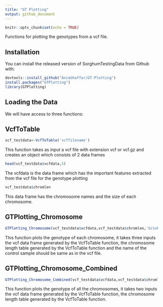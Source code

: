 ```yaml
---
title: "GT Plotting"
output: github_document
---
```


```r
knitr::opts_chunk$set(echo = TRUE)
```


<!-- badges: start -->
<!-- badges: end -->

Functions for plotting the genotypes from a vcf file.

## Installation

You can install the released version of SorghumTestingData from Github with:

``` r
devtools::install_github("AnzaGhaffar/GT-Plotting")
install.packages("GTPlotting")
library(GTPlotting)
```
## Loading the Data

We will have access to three functions:

## VcfToTable
``` r 
vcf_testdata<-VcfToTable('vcffilename')
```
This function takes as input a vcf file with extension vcf or vcf.gz and creates an object which consists of 2 data frames
``` r 
head(vcf_testdata$vcfdata,5)
```
The vcfdata is the data frame which has the important features extracted from the vcf file for the genotype plotting
``` r
vcf_testdata$chromlen
```
This data frame has the chromosome names and the size of each chromosome.

## GTPlotting_Chromosome
``` r
GTPlotting_Chromosome(vcf_testdata$vcfdata,vcf_testdata$chromlen,'Grinkan_CTRL')
```
This function plots the genotype of each chromosome, it takes three inputs the vcf data frame generated by the VcfToTable function, 
the chromosome length table generated by the VcfToTable function and the name of the control sample should be same as in the vcf file.

## GTPlotting_Chromosome_Combined
``` r 
GTPlotting_Chromosome_Combined(vcf_testdata$vcfdata,vcf_testdata$chromlen)
```
This function plots the genotype of all the chromosomes, it takes two inputs the vcf data frame generated by the VcfToTable function, 
the chromosome length table generated by the VcfToTable function.
